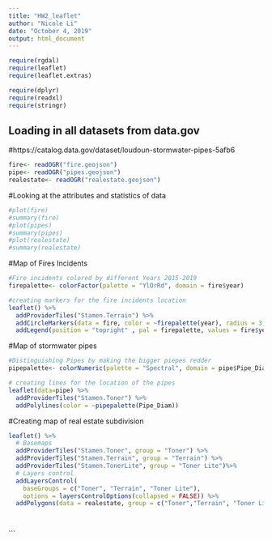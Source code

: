 ```yaml
---
title: "HW2_leaflet"
author: "Nicole Li"
date: "October 4, 2019"
output: html_document
---
```


```r
require(rgdal)
require(leaflet)
require(leaflet.extras)

require(dplyr)
require(readxl)
require(stringr)
```

## Loading in all datasets from data.gov
#https://catalog.data.gov/dataset/loudoun-stormwater-pipes-5afb6
```r
fire<- readOGR("fire.geojson")   
pipe<- readOGR("pipes.geojson")
realestate<- readOGR("realestate.geojson")
```

#Looking at the attributes and statistics of data
```r
#plot(fire)
#summary(fire)
#plot(pipes)
#summary(pipes)
#plot(realestate)
#summary(realestate)

```

#Map of Fires Incidents
```r
#Fire incidents colored by different Years 2015-2019
firepalette<- colorFactor(palette = "YlOrRd", domain = fire$year)

#creating markers for the fire incidents location
leaflet() %>% 
  addProviderTiles("Stamen.Terrain") %>%
  addCircleMarkers(data = fire, color = ~firepalette(year), radius = 3, fillOpacity = 0.2,clusterOptions = markerClusterOptions()) %>% 
  addLegend(position = "topright" , pal = firepalette, values = fire$year, title = "Year")
```

#Map of stormwater pipes
```r
#Distinguishing Pipes by making the bigger piepes redder
pipepalette<- colorNumeric(palette = "Spectral", domain = pipe$Pipe_Diam, reverse= TRUE)

# creating lines for the location of the pipes
leaflet(data=pipe) %>% 
  addProviderTiles("Stamen.Toner") %>%
  addPolylines(color = ~pipepalette(Pipe_Diam))
```


#Creating map of real estate subdivision
```r
leaflet() %>%
  # Basemaps
  addProviderTiles("Stamen.Toner", group = "Toner") %>%
  addProviderTiles("Stamen.Terrain", group = "Terrain") %>%
  addProviderTiles("Stamen.TonerLite", group = "Toner Lite")%>%
  # Layers control
  addLayersControl(
    baseGroups = c("Toner", "Terrain", "Toner Lite"),
    options = layersControlOptions(collapsed = FALSE)) %>%
  addPolygons(data = realestate, group = c("Toner","Terrain", "Toner Lite"))

  
```


```

